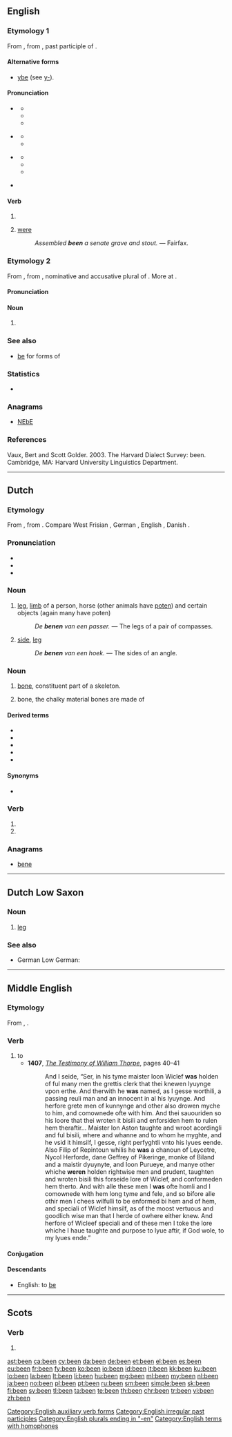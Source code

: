 {{also|ben|Ben}}
==English==
{{wikipedia}}

===Etymology 1===
From {{etyl|enm|en}} {{term|ybeen||lang=enm}}, from {{etyl|ang|en}} {{m|ang|ġebēon}}, past participle of {{term|bēon||to be|lang=ang}}.

====Alternative forms====
* {{sense|obsolete}} [[ybe]] (see [[y-]]).

====Pronunciation====
* {{a|GenAm|RP}} {{IPA|/bɪn/|lang=en}} 
** {{audio|en-us-been.ogg|Audio (US)|lang=en}}
** {{homophones|lang=en|bin}}
** {{rhymes|ɪn|lang=en}}
* {{a|GenAm}} {{IPA|/bɛn/|lang=en}}
** {{homophones|lang=en|Ben}}
** {{rhymes|ɛn|lang=en}}
* {{a|RP}} {{IPA|/biːn/|lang=en}}
** {{audio|En-uk-been.ogg|Audio (UK)|lang=en}}
** {{homophones|lang=en|bean}}
** {{rhymes|iːn|lang=en}}
* {{a|unstressed}} {{IPA|/bɨn/|/bɪ̈n/|lang=en}}

====Verb====
{{head|en|verb form}}

# {{past participle of|be|lang=en}}
# {{context|obsolete|lang=en}} [[were]]
#: ''Assembled '''been''' a senate grave and stout.'' &mdash; Fairfax.
<!-- Translations belong at [[be]] -->

===Etymology 2===
From {{etyl|enm|en}} {{term|been|lang=enm}}, from {{etyl|ang|en}} {{m|ang|bēon||bees}}, nominative and accusative plural of {{m|ang|bēo||bee}}. More at {{l/en|bee}}.

====Pronunciation====
{{rfp|lang=en}}

====Noun====
{{head|en|plural}}

# {{context|UK|_|dialectal|lang=en}} {{plural of|bee|lang=en}}

===See also===
* [[be#Inflection|be]] for forms of {{term|be|lang=en}}

===Statistics===
* {{rank|who|said|would|46|been|will|no|them}}

===Anagrams===
* [[NEbE#English|NEbE]]

===References===
Vaux, Bert and Scott Golder. 2003. The Harvard Dialect Survey: been. Cambridge, MA: Harvard University Linguistics Department.

[[Category:English auxiliary verb forms]]
[[Category:English irregular past participles]]
[[Category:English plurals ending in "-en"]]
[[Category:English terms with homophones]]

----

==Dutch==
{{picdic| image=Beine.JPG
| width=310
| labels=
<!-- Paard -->
{{picdiclabel| color=white | fontsize=12 | posx= 20 | posy= 90 | link=knie | lang=nl }}
{{picdiclabel| color=black | fontsize=12 | posx= 80 | posy=160 | link=enkel | align=left | lang=nl }}
<!-- Wolf -->
{{picdiclabel| color=white | fontsize=12 | posx=115 | posy=100 | link=knie | align=left | lang=nl }}
{{picdiclabel| color=black | fontsize=12 | posx=165 | posy=170 | link=enkel | align=left | lang=nl }}
<!-- Mens -->
{{picdiclabel| color=black | fontsize=12 | posx=260 | posy= 35 | link=heup | lang=nl }}
{{picdiclabel| color=black | fontsize=12 | posx=260 | posy= 80 | link=dij | lang=nl }}
{{picdiclabel| color=black | fontsize=12 | posx=260 | posy=130 | link=knie | lang=nl }}
{{picdiclabel| color=black | fontsize=12 | posx=275 | posy=180 | link=kuit | lang=nl }}
{{picdiclabel| color=black | fontsize=12 | posx=270 | posy=235 | link=enkel | align=left | lang=nl }}
{{picdiclabel| color=black | fontsize=12 | posx=240 | posy=220 | link=voet | align=right | lang=nl }}
| detail1=Click on labels in the image
| detail2=
{{picdicimg| link=limb | lang=nl }}
}}

===Etymology===
From {{etyl|odt|nl}} {{m|odt|*bēn}}, from {{etyl|gem-pro|nl}} {{m|gem-pro|*bainą}}. Compare West Frisian {{term|bien|lang=fy}}, German {{term|Bein|lang=de}}, English {{term|bone|lang=en}}, Danish {{term|ben|lang=da}}.

===Pronunciation===
* {{rhymes|eːn|lang=nl}}
* {{IPA|/beːn/|lang=nl}}
* {{audio|Nl-been.ogg|audio|lang=nl}}

===Noun===
{{nl-noun|n|-en|beentje}}

# {{context|anatomy|lang=nl}} [[leg]], [[limb]] of a person, horse (other animals have [[poten]]) and certain objects (again many have poten)
#: ''De '''benen''' van een passer.'' &mdash; The legs of a pair of compasses.
# {{context|mathematics|lang=nl}} [[side]], [[leg]]
#: ''De '''benen''' van een hoek.'' &mdash; The sides of an angle.

===Noun===
{{nl-noun|n|-eren|beentje}}

# [[bone]], constituent part of a skeleton.
# {{context|uncountable|lang=nl}} bone, the chalky material bones are made of

====Derived terms====
{{top4}}
* {{l|nl|benig}}
* {{l|nl|borstbeen}}
* {{l|nl|gebeente}}
* {{l|nl|ontbenen}}
* {{l|nl|tweebeen}}
{{bottom}}

====Synonyms====
* {{sense|bone}} {{l|nl|bot}}

===Verb===
{{nl-verb-form}}

# {{nl-verb form of|p=1|n=sg|t=pres|m=ind|benen}}
# {{nl-verb form of|m=imp|benen}}

===Anagrams===
* [[bene#Dutch|bene]]

----

==Dutch Low Saxon==

===Noun===
{{head|nds-nl|noun}}

# [[leg]]

===See also===
* German Low German: {{l|nds-de|Been}}

----

==Middle English==

===Etymology===
From {{etyl|ang|enm}} {{term|beon|lang=ang}}, {{term|wesan|lang=ang}}.

===Verb===
{{head|enm|verb}}

# to {{l/en|be}}
#* '''1407''', ''[[w:The Testimony of William Thorpe|The Testimony of William Thorpe]]'', pages 40–41
#*: And I seide, “Ser, in his tyme maister Ioon Wiclef '''was''' holden of ful many men the grettis clerk that thei knewen lyuynge vpon erthe. And therwith he '''was''' named, as I gesse worthili, a passing reuli man and an innocent in al his lyuynge. And herfore grete men of kunnynge and other also drowen myche to him, and comownede ofte with him. And thei sauouriden so his loore that thei wroten it bisili and enforsiden hem to rulen hem theraftir… Maister Ion Aston taughte and wroot acordingli and ful bisili, where and whanne and to whom he myghte, and he vsid it himsilf, I gesse, right perfyghtli vnto his lyues eende. Also Filip of Repintoun whilis he '''was''' a chanoun of Leycetre, Nycol Herforde, dane Geffrey of Pikeringe, monke of Biland and a maistir dyuynyte, and Ioon Purueye, and manye other whiche '''weren''' holden rightwise men and prudent, taughten and wroten bisili this forseide lore of Wiclef, and conformeden hem therto. And with alle these men I '''was''' ofte homli and I comownede with hem long tyme and fele, and so bifore alle othir men I chees wilfulli to be enformed bi hem and of hem, and speciali of Wiclef himsilf, as of the moost vertuous and goodlich wise man that I herde of owhere either knew. And herfore of Wicleef speciali and of these men I toke the lore whiche I haue taughte and purpose to lyue aftir, if God wole, to my lyues ende.”

====Conjugation====
{{enm-conj|type=strong|am|are, been|art|are, been|is|are, been|be|been|beende|(y)been|was|were(n)|werest|were(n)|was|were(n)|wer(e)|weren|be|beth}}

====Descendants====
* English: to [[be]]

----

==Scots==

===Verb===
{{head|sco|past participle}}

# {{past participle of|be|lang=sco}}

[[ast:been]]
[[ca:been]]
[[cy:been]]
[[da:been]]
[[de:been]]
[[et:been]]
[[el:been]]
[[es:been]]
[[eu:been]]
[[fr:been]]
[[fy:been]]
[[ko:been]]
[[io:been]]
[[id:been]]
[[it:been]]
[[kk:been]]
[[ku:been]]
[[lo:been]]
[[la:been]]
[[lt:been]]
[[li:been]]
[[hu:been]]
[[mg:been]]
[[ml:been]]
[[my:been]]
[[nl:been]]
[[ja:been]]
[[no:been]]
[[pl:been]]
[[pt:been]]
[[ru:been]]
[[sm:been]]
[[simple:been]]
[[sk:been]]
[[fi:been]]
[[sv:been]]
[[tl:been]]
[[ta:been]]
[[te:been]]
[[th:been]]
[[chr:been]]
[[tr:been]]
[[vi:been]]
[[zh:been]]